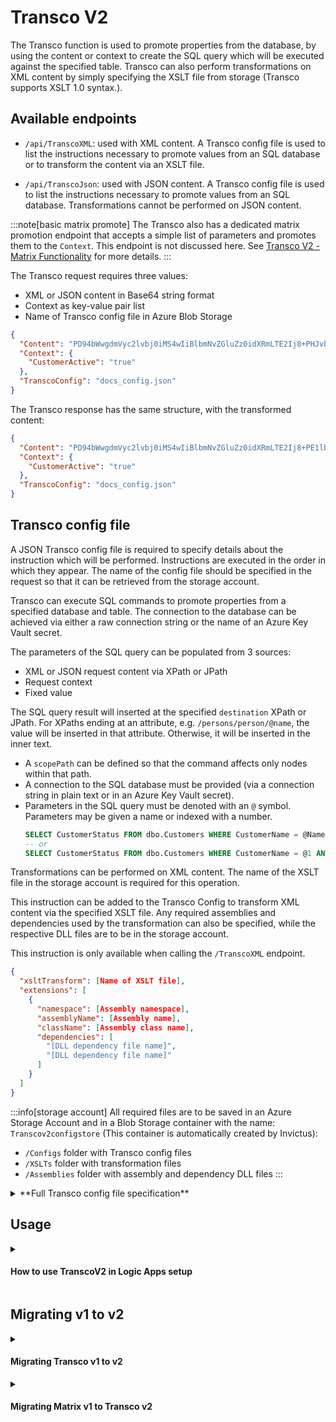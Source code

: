 
# Transco V2
The Transco function is used to promote properties from the database, by using the content or context to create the SQL query which will be executed against the specified table. Transco can also perform transformations on XML content by simply specifying the XSLT file from storage (Transco supports XSLT 1.0 syntax.).

## Available endpoints
* `/api/TranscoXML`: used with XML content. A Transco config file is used to list the instructions necessary to promote values from an SQL database or to transform the content via an XSLT file.

* `/api/TranscoJson`: used with JSON content. A Transco config file is used to list the instructions necessary to promote values from an SQL database. Transformations cannot be performed on JSON content.

:::note[basic matrix promote]
The Transco also has a dedicated matrix promotion endpoint that accepts a simple list of parameters and promotes them to the `Context`. This endpoint is not discussed here. See [Transco V2 - Matrix Functionality](./TranscoV2-Matrix.md) for more details.
:::

The Transco request requires three values:
* XML or JSON content in Base64 string format
* Context as key-value pair list
* Name of Transco config file in Azure Blob Storage

```json
{
  "Content": "PD94bWwgdmVyc2lvbj0iMS4wIiBlbmNvZGluZz0idXRmLTE2Ij8+PHJvb3Q+PG5hbWUgc3RhdHVzPSJNZW1iZXIiPkpvaG4gRG9lPC9uYW1lPjwvcm9vdD4=",
  "Context": {
    "CustomerActive": "true" 
  }, 
  "TranscoConfig": "docs_config.json"
}
```

The Transco response has the same structure, with the transformed content:
```json
{
  "Content": "PD94bWwgdmVyc2lvbj0iMS4wIiBlbmNvZGluZz0idXRmLTE2Ij8+PE1lbWJlcj5Kb2huIERvZTwvTWVtYmVyPg==",
  "Context": {
    "CustomerActive": "true"
  },
  "TranscoConfig": "docs_config.json"
}
```

## Transco config file
A JSON Transco config file is required to specify details about the instruction which will be performed. Instructions are executed in the order in which they appear. The name of the config file should be specified in the request so that it can be retrieved from the storage account.

<Tabs groupId="Transco-instructions">
<TabItem value="sql-command" label="SQL Commands" default>

Transco can execute SQL commands to promote properties from a specified database and table. The connection to the database can be achieved via either a raw connection string or the name of an Azure Key Vault secret.

The parameters of the SQL query can be populated from 3 sources:
 - XML or JSON request content via XPath or JPath
 - Request context
 - Fixed value

The SQL query result will inserted at the specified `destination` XPath or JPath. For XPaths ending at an attribute, e.g. `/persons/person/@name`, the value will be inserted in that attribute. Otherwise, it will be inserted in the inner text.

* A `scopePath` can be defined so that the command affects only nodes within that path.
* A connection to the SQL database must be provided (via a connection string in plain text or in an Azure Key Vault secret).
* Parameters in the SQL query must be denoted with an `@` symbol. Parameters may be given a name or indexed with a number.
  ```sql
  SELECT CustomerStatus FROM dbo.Customers WHERE CustomerName = @Name AND Active = @Active*
  -- or
  SELECT CustomerStatus FROM dbo.Customers WHERE CustomerName = @1 AND Active = @2*
  ```

</TabItem>
<TabItem value="xml-transformation" label="XML Transformation">

Transformations can be performed on XML content. The name of the XSLT file in the storage account is required for this operation. 

This instruction can be added to the Transco Config to transform XML content via the specified XSLT file. Any required assemblies and dependencies used by the transformation can also be specified, while the respective DLL files are to be in the storage account.

This instruction is only available when calling the `/TranscoXML` endpoint.
```json
{
  "xsltTransform": [Name of XSLT file],
  "extensions": [
    {
      "namespace": [Assembly namespace],
      "assemblyName": [Assembly name],
      "className": [Assembly class name],
      "dependencies": [
        "[DLL dependency file name]",
        "[DLL dependency file name]"
      ]
    }
  ]
}
```

</TabItem>
</Tabs>

:::info[storage account]
All required files are to be saved in an Azure Storage Account and in a Blob Storage container with the name: `Transcov2configstore` (This container is automatically created by Invictus):
* `/Configs` folder with Transco config files
* `/XSLTs` folder with transformation files
* `/Assemblies` folder with assembly and dependency DLL files
:::

<details>
<summary>**Full Transco config file specification**</summary>

```json
{
  "instructions": [
    {
      "scopePath": [XPath/JPath of content scope],
      "namespaces": [
        {
          "namespace": [XML Namespace],
          "prefix": [XML Namespace prefix]
        }
      ],
      "destination": [XPath/JPath of the results destination, or Context key if promoteToContext = true],
      "promoteToContext": [If true query result is saved to Context at key destination],
      "command": {
        "databaseConnectionString":[Raw connection string to DB],
         "databaseKeyVaultName": [Name of DB connection string secret in Key Vault],
         "commandValue": [SQL query to be executed],
         "isMandatory": [If true, will throw error when result is null],
        "columnName": [Obtain value from specified column if query returns multiple fields. If empty, value from first column is obtained],
         "defaultValue": [Default value of result],
         "parameters": [
           {
            "paramName": [Name of param in query],
             "value": [Type dependent. XPath or JPath if valueType = "path"],
             "type": [SQL DB type. See: https://learn.microsoft.com/en-us/dotnet/api/system.data.sqldbtype],
             "valueType": ["path" or "fixedValue" or "context"]
          },
          {
            "paramName": [Name of param in query],
            "value": [Type dependent. Any string value if valueType = "fixedValue"],
            "type": [SQL DB type. See: https://learn.microsoft.com/en-us/dotnet/api/system.data.sqldbtype],
            "valueType": ["path" or "fixedValue" or "context"]
          },
          {
            "paramName": [Name of param in query],
            "value": [Type dependent. Key to value in context if valueType = "context"],
            "type": [SQL DB type. See: https://learn.microsoft.com/en-us/dotnet/api/system.data.sqldbtype],
            "valueType": ["path" or "fixedValue" or "context"]
          }
        ],
        "cache": {
          "useCaching": [If true, query result is cached],
          "cachingTimeout": [Cache timeout timespan]
        }
      }
    },
    {
      "xsltTransform": [Name of XSLT file],
      "extensions": [
        {
          "namespace": [Assembly namespace],
           "assemblyName": [Assembly name],
           "className": [Assembly class name],
           "dependencies": [
             "[DLL dependency file name]",
             "[DLL dependency file name]"
           ]
        }
      ]
    }
  ],
  "options": {
    "configCache": {
      "useCaching": [If true, config file is cached],
      "cachingTimeout": [Cache timeout timespan]
    },
    "indentResult": [If true, Transco results will be formatted and indented]
  }
 }
```
</details>

## Usage

<details>
<summary><h4 style={{ margin:0 }}>How to use TranscoV2 in Logic Apps setup</h4></summary>

 1. Create a new blank Logic App in the Azure Portal
 2. Open the Logic App designer
 3. Choose a trigger of your choice, we will use a *Request* trigger
 4. Add a "Azure Function" action
 
 ![Azure Function Action](/images/transcoV2LAAction.png)
  
 5. Select the appropriate TranscoV2 function from the list
 6. Select the Function endpoint you wish to use
 7. Set the Request Body to a valid Transco Request
 
![Function Request](/images/transcoV2LA.png)

 8. Add any other actions you require and save

</details>

## Migrating v1 to v2

<details>
<summary><h4 id="migrating-Transco-v1-to-v2" style={{ margin:0 }}>Migrating Transco v1 to v2</h4></summary>

We need to change the authentication and endpoint and remove the metadata links.

Also we need to change the Transco configuration files, for this you can use the migration tool from Codit's integration practice that can be found [here](https://github.com/Codit/integration-practice/tree/main/src/Tools/Invictus/Transco-Matrix-Migration#invictus-Transco--matrix-migration-tools).

```diff
"Transform_XML": {
  "type": "Http",
  "inputs": {
    "method": "POST",
-   "uri": "[parameters('invictus').Framework.Transco.v1.TranscoXmlUrl]",
+   "uri": "[parameters('invictus').Framework.Transco.v2.TranscoXmlUrl]",
    "authentication": {
-     "username": "Invictus",
-     "password": "@parameters('invictusPassword')",
-     "type": "Basic",
+     "identity": "[parameters('infra').managedIdentity.id]",
+     "audience": "[parameters('invictus').authentication.audience]",
+     "type": "ManagedServiceIdentity"
    },
    "body": {
      "Content": "@triggerBody()?['Content']",
      "Context": "",
      "TranscoConfig": "EFACT_D96A_ORDERS-to-Generic_Order.json"
    }
  },
  "runAfter": {}
}
```
</details>

<details>
<summary><h4 id="migrating-matrix-v1-to-v2" style={{ margin:0 }}>Migrating Matrix v1 to Transco v2</h4></summary>

The Matrix component's functionality has been placed in the Transco v2 API. 

```diff
"Extract_Message_Context": {
  "type": "Http",
  "inputs": {
    "method": "POST",
-   "uri": "[parameters('invictus').framework.matrix.v1.basicMatrixUrl]",
+   "uri": "[parameters('invictus').framework.Transco.v2.basicMatrixUrl]",
    "body": {
      "Domain": "B2B-Gateway",
      "Service": "@{concat('AS2-Receive-', body('Decode_AS2_message')?.aS2Message?.aS2To)}",
      "Action": "@{outputs('Integration_Account_Artifact_Lookup_-_Get_SendingPartner')?.properties?.metadata?.PayloadFormat}",
      "Version": "1.0",
      "Sender": "@{outputs('Integration_Account_Artifact_Lookup_-_Get_SendingPartner')?.properties?.metadata?.PartyName}",
      "Content": "@{base64(body('Decode_AS2_message')?.AS2Message?.Content)}",
      "KeyValueCollection": {
        "ReceiveFileName": "@{body('Decode_AS2_message')?['AS2Message']?['FileName']}",
        "ReceiveProtocol": "AS2",
        "ReceiveProtocolDetails": "@{body('Decode_AS2_message')?['AS2Message']?['AS2From']} > @{body('Decode_AS2_message')?['AS2Message']?['AS2To']}",
        "ReceiveReference": "@{body('Decode_AS2_message')?['AS2Message']?['OriginalMessageId']}",
        "ReceiveTimeUtc": "@{utcNow()}"
      }
	},
	"authentication": {
-     "username": "Invictus",
-     "password": "@parameters('invictusPassword')"
-     "type": "Basic",
+     "identity": "[parameters('infra').managedIdentity.id]",
+     "audience": "[parameters('invictus').authentication.audience]",     
+     "type": "ManagedServiceIdentity"
	}
  },
  "runAfter": {},
- "metadata": {
-   "apiDefinitionUrl": "[parameters('invictus').framework.matrix.v1.definitionUrl]",
-   "swaggerSource": "custom"
- }
}
```
</details>